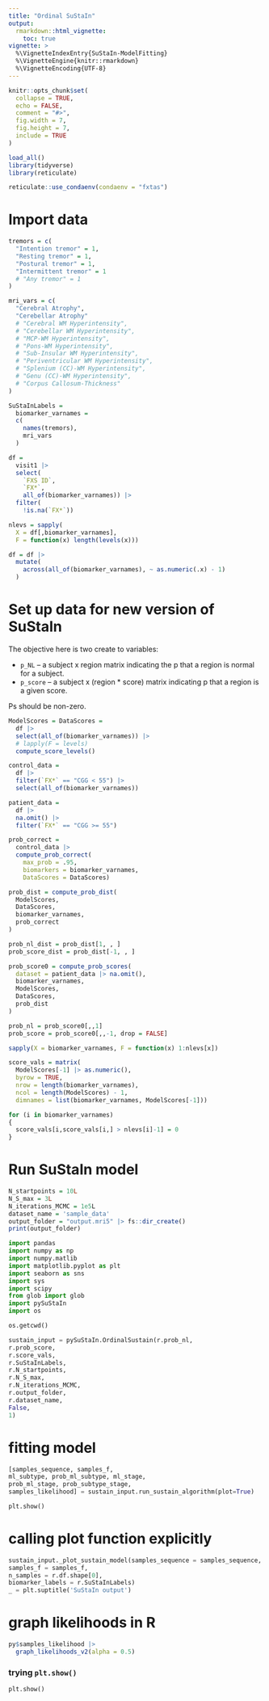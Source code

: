 ```yaml
---
title: "Ordinal SuStaIn"
output: 
  rmarkdown::html_vignette:
    toc: true
vignette: >
  %\VignetteIndexEntry{SuStaIn-ModelFitting}
  %\VignetteEngine{knitr::rmarkdown}
  %\VignetteEncoding{UTF-8}
---
```


```r
knitr::opts_chunk$set(
  collapse = TRUE,
  echo = FALSE,
  comment = "#>",
  fig.width = 7, 
  fig.height = 7,
  include = TRUE
)
```

```r
load_all()
library(tidyverse)
library(reticulate)
```

```r
reticulate::use_condaenv(condaenv = "fxtas")
```


# Import data

```r

tremors = c(
  "Intention tremor" = 1,
  "Resting tremor" = 1,
  "Postural tremor" = 1,
  "Intermittent tremor" = 1
  # "Any tremor" = 1
)

mri_vars = c(
  "Cerebral Atrophy",
  "Cerebellar Atrophy"
  # "Cerebral WM Hyperintensity",
  # "Cerebellar WM Hyperintensity",
  # "MCP-WM Hyperintensity",
  # "Pons-WM Hyperintensity",
  # "Sub-Insular WM Hyperintensity",
  # "Periventricular WM Hyperintensity",
  # "Splenium (CC)-WM Hyperintensity",
  # "Genu (CC)-WM Hyperintensity",
  # "Corpus Callosum-Thickness"
)

SuStaInLabels = 
  biomarker_varnames =
  c(
    names(tremors),
    mri_vars
  )

df = 
  visit1 |> 
  select(
    `FXS ID`,
    `FX*`,
    all_of(biomarker_varnames)) |> 
  filter(
    !is.na(`FX*`))

nlevs = sapply(
  X = df[,biomarker_varnames], 
  F = function(x) length(levels(x)))

df = df |>
  mutate(
    across(all_of(biomarker_varnames), ~ as.numeric(.x) - 1)
  )

```

# Set up data for new version of SuStaIn
The objective here is two create to variables:

* `p_NL` -- a subject x region matrix indicating the p that a region is normal for a subject.
* `p_score` -- a subject x (region * score) matrix indicating p that a region is a given score.

Ps should be non-zero. 

```r

ModelScores = DataScores = 
  df |> 
  select(all_of(biomarker_varnames)) |> 
  # lapply(F = levels)
  compute_score_levels()

control_data = 
  df |> 
  filter(`FX*` == "CGG < 55") |> 
  select(all_of(biomarker_varnames))

patient_data = 
  df |> 
  na.omit() |> 
  filter(`FX*` == "CGG >= 55")

prob_correct = 
  control_data |> 
  compute_prob_correct(
    max_prob = .95,
    biomarkers = biomarker_varnames,
    DataScores = DataScores)

prob_dist = compute_prob_dist(
  ModelScores,
  DataScores,
  biomarker_varnames,
  prob_correct
)

prob_nl_dist = prob_dist[1, , ]
prob_score_dist = prob_dist[-1, , ]

```

```r

prob_score0 = compute_prob_scores(
  dataset = patient_data |> na.omit(),
  biomarker_varnames,
  ModelScores,
  DataScores,
  prob_dist
)

prob_nl = prob_score0[,,1]
prob_score = prob_score0[,,-1, drop = FALSE]

```

```r

sapply(X = biomarker_varnames, F = function(x) 1:nlevs[x])

score_vals = matrix(
  ModelScores[-1] |> as.numeric(),
  byrow = TRUE,
  nrow = length(biomarker_varnames),
  ncol = length(ModelScores) - 1,
  dimnames = list(biomarker_varnames, ModelScores[-1]))

for (i in biomarker_varnames)
{
  score_vals[i,score_vals[i,] > nlevs[i]-1] = 0
}

```

# Run SuStaIn model

```r

N_startpoints = 10L
N_S_max = 3L
N_iterations_MCMC = 1e5L
dataset_name = 'sample_data'
output_folder = "output.mri5" |> fs::dir_create()
print(output_folder)
```

```python

import pandas
import numpy as np
import numpy.matlib
import matplotlib.pyplot as plt
import seaborn as sns
import sys
import scipy
from glob import glob
import pySuStaIn
import os

os.getcwd()

sustain_input = pySuStaIn.OrdinalSustain(r.prob_nl,
r.prob_score,
r.score_vals,
r.SuStaInLabels,
r.N_startpoints,
r.N_S_max, 
r.N_iterations_MCMC, 
r.output_folder, 
r.dataset_name, 
False,
1)

```

# fitting model

```python
[samples_sequence, samples_f, 
ml_subtype, prob_ml_subtype, ml_stage, 
prob_ml_stage, prob_subtype_stage, 
samples_likelihood] = sustain_input.run_sustain_algorithm(plot=True)
```

```python
plt.show()
```

# calling plot function explicitly

```python
sustain_input._plot_sustain_model(samples_sequence = samples_sequence,
samples_f = samples_f,
n_samples = r.df.shape[0],
biomarker_labels = r.SuStaInLabels)
_ = plt.suptitle('SuStaIn output')

```

# graph likelihoods in R

```r
py$samples_likelihood |>
  graph_likelihoods_v2(alpha = 0.5)

```

### trying `plt.show()`

```python
plt.show()
```

